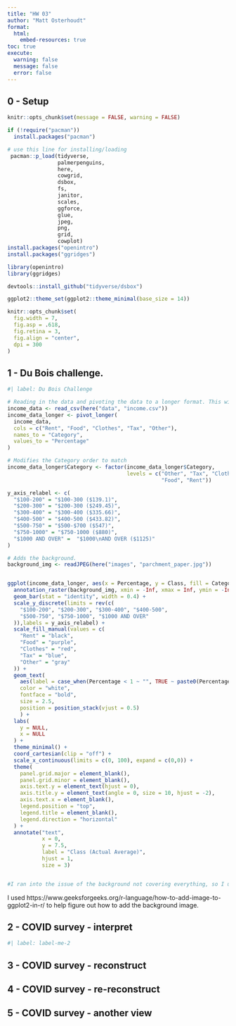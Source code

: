 ```yaml
---
title: "HW 03"
author: "Matt Osterhoudt"
format:
  html:
    embed-resources: true
toc: true
execute: 
  warning: false
  message: false
  error: false
---
```



## 0 - Setup

```r
knitr::opts_chunk$set(message = FALSE, warning = FALSE)

if (!require("pacman")) 
  install.packages("pacman")

# use this line for installing/loading
 pacman::p_load(tidyverse,
                palmerpenguins,
                here,
                cowgrid,
                dsbox,
                fs,
                janitor,
                scales,
                ggforce,
                glue,
                jpeg,
                png,
                grid,
                cowplot) 
install.packages("openintro")
install.packages("ggridges")

library(openintro)
library(ggridges)

devtools::install_github("tidyverse/dsbox")

ggplot2::theme_set(ggplot2::theme_minimal(base_size = 14))

knitr::opts_chunk$set(
  fig.width = 7,
  fig.asp = .618,
  fig.retina = 3,
  fig.align = "center",
  dpi = 300
)
```



## 1 - Du Bois challenge.

```r
#| label: Du Bois Challenge 

# Reading in the data and pivoting the data to a longer format. This will help with the visualization.
income_data <- read_csv(here("data", "income.csv"))
income_data_longer <- pivot_longer(
  income_data,
  cols = c("Rent", "Food", "Clothes", "Tax", "Other"),
  names_to = "Category",
  values_to = "Percentage"
) 

# Modifies the Category order to match
income_data_longer$Category <- factor(income_data_longer$Category,
                                      levels = c("Other", "Tax", "Clothes",
                                                 "Food", "Rent"))

y_axis_relabel <- c(
  "$100-200" = "$100-300 ($139.1)",
  "$200-300" = "$200-300 ($249.45)",
  "$300-400" = "$300-400 ($335.66)",
  "$400-500" = "$400-500 ($433.82)",
  "$500-750" = "$500-$700 ($547)",
  "$750-1000" = "$750-1000 ($880)",
  "$1000 AND OVER" =  "$1000\nAND OVER ($1125)"
)

# Adds the background. 
background_img <- readJPEG(here("images", "parchment_paper.jpg"))


ggplot(income_data_longer, aes(x = Percentage, y = Class, fill = Category)) +
  annotation_raster(background_img, xmin = -Inf, xmax = Inf, ymin = -Inf, ymax = Inf) +
  geom_bar(stat = "identity", width = 0.4) +
  scale_y_discrete(limits = rev(c(
    "$100-200", "$200-300", "$300-400", "$400-500",
    "$500-750", "$750-1000", "$1000 AND OVER"
  )),labels = y_axis_relabel) +
  scale_fill_manual(values = c(
    "Rent" = "black",
    "Food" = "purple",
    "Clothes" = "red",
    "Tax" = "blue",
    "Other" = "gray"
  )) + 
  geom_text(
    aes(label = case_when(Percentage < 1 ~ "", TRUE ~ paste0(Percentage, "%"))),
    color = "white",
    fontface = "bold",
    size = 2.5,
    position = position_stack(vjust = 0.5)
    ) +
  labs(
    y = NULL,
    x = NULL
  ) + 
  theme_minimal() + 
  coord_cartesian(clip = "off") +
  scale_x_continuous(limits = c(0, 100), expand = c(0,0)) + 
  theme(
    panel.grid.major = element_blank(),
    panel.grid.minor = element_blank(),
    axis.text.y = element_text(hjust = 0),
    axis.title.y = element_text(angle = 0, size = 10, hjust = -2),
    axis.text.x = element_blank(),
    legend.position = "top",
    legend.title = element_blank(),
    legend.direction = "horizontal"
  ) +
  annotate("text",
           x = 0,
           y = 7.5,
           label = "Class (Actual Average)",
           hjust = 1,
           size = 3)


#I ran into the issue of the background not covering everything, so I used cowplot to help.
```
I used https://www.geeksforgeeks.org/r-language/how-to-add-image-to-ggplot2-in-r/ to help figure out how to add the background image.

## 2 - COVID survey - interpret

```r
#| label: label-me-2

```

## 3 - COVID survey - reconstruct


## 4 - COVID survey - re-reconstruct

## 5 - COVID survey - another view
